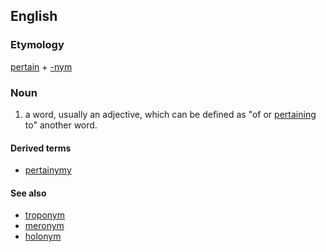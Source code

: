 ==English==

===Etymology===

[[pertain]] + [[-nym]]

===Noun===
{{en-noun}}

# {{linguistics}} a word, usually an adjective, which can be defined as "of or [[pertain]]ing to" another word.

====Derived terms====
*[[pertainymy]]

====See also====
*[[troponym]]
*[[meronym]]
*[[holonym]]